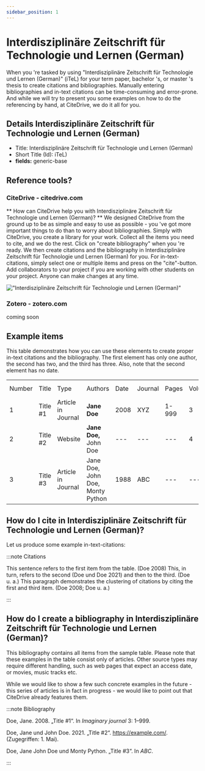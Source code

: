 ```yaml
---
sidebar_position: 1
---
```


# Interdisziplinäre Zeitschrift für Technologie und Lernen (German)

When you 're tasked by using "Interdisziplinäre Zeitschrift für Technologie und Lernen (German)" (iTeL) for your term paper, bachelor 's, or master 's thesis to create citations and bibliographies.
Manually entering bibliographies and in-text citations can be time-consuming and error-prone. And while we will try to present you some examples on how to do the referencing by hand, at CiteDrive, we do it all for you.

## Details  Interdisziplinäre Zeitschrift für Technologie und Lernen (German)
* Title: Interdisziplinäre Zeitschrift für Technologie und Lernen (German)
* Short Title (Id): iTeL)
* **fields:** generic-base

## Reference tools?
### CiteDrive - citedrive.com
** How can CiteDrive help you with Interdisziplinäre Zeitschrift für Technologie und Lernen (German)? **
We designed CiteDrive from the ground up to be as simple and easy to use as possible - you 've got more important things to do than to worry about bibliographies. Simply with CiteDrive, you create a library for your work. Collect all the items you need to cite, and we do the rest. Click on "create bibliography" when you 're ready. We then create citations and the bibliography in Interdisziplinäre Zeitschrift für Technologie und Lernen (German) for you. For in-text-citations, simply select one or multiple items and press on the "cite"-button. Add collaborators to your project if you are working with other students on your project. Anyone can make changes at any time.


!["Interdisziplinäre Zeitschrift für Technologie und Lernen (German)"](images/interdisziplinare-zeitschrift-fur-technologie-und-lernen-german.svg "Choose Interdisziplinäre Zeitschrift für Technologie und Lernen (German) in the CiteDrive App")

### Zotero - zotero.com

coming soon

## Example items

This table demonstrates how you can use these elements to create proper in-text citations and the bibliography. The first element has only one author, the second has two, and the third has three. Also, note that the second element has no date.


<table>
  <tr>
   <td>Number
   </td>
   <td>Title
   </td>
   <td>Type
   </td>
   <td>Authors
   </td>
   <td>Date
   </td>
   <td>Journal
   </td>
   <td>Pages
   </td>
   <td>Volume
   </td>
   <td>Issue
   </td>
   <td>Access Date
   </td>
  </tr>
  <tr>
   <td>1
   </td>
   <td>Title #1
   </td>
   <td>Article in Journal
   </td>
   <td><strong>Jane Doe</strong>
   </td>
   <td>2008
   </td>
   <td>XYZ
   </td>
   <td>1-999
   </td>
   <td>3
   </td>
   <td>2
   </td>
   <td>--
   </td>
  </tr>
  <tr>
   <td>
2
   </td>
   <td>Title #2
   </td>
   <td>Website
   </td>
   <td><strong>Jane Doe, </strong>John Doe
   </td>
   <td>---
   </td>
   <td>---
   </td>
   <td>---
   </td>
   <td>4
   </td>
   <td>---
   </td>
   <td>2020-05-01
   </td>
  </tr>
  <tr>
   <td>3
   </td>
   <td>Title #3
   </td>
   <td>Article in Journal
   </td>
   <td>Jane Doe, John Doe, Monty Python
   </td>
   <td>1988
   </td>
   <td>ABC
   </td>
   <td>---
   </td>
   <td>---
   </td>
   <td>16
   </td>
   <td>---
   </td>
  </tr>
</table>



## How do I cite in  Interdisziplinäre Zeitschrift für Technologie und Lernen (German)?

Let us produce some example in-text-citations:

:::note Citations


This sentence refers to the first item from the table. (Doe 2008) This, in turn, refers to the second (Doe und Doe 2021)
and then to the third.  (Doe u. a.)
This paragraph demonstrates the clustering of citations by citing the first and third item. (Doe 2008; Doe u. a.)

:::

## How do I create a bibliography in Interdisziplinäre Zeitschrift für Technologie und Lernen (German)?

This bibliography contains all items from the sample table. Please note that these examples in the table consist only of articles. Other source types may require different handling, such as web pages that expect an access date, or movies, music tracks etc.

While we would like to show a few such concrete examples in the future - this series of articles is in fact in progress - we would like to point out that CiteDrive already features them.

:::note Bibliography

Doe, Jane. 2008. „Title #1“. In <i>Imaginary journal</i> 3: 1–999.

Doe, Jane und John  Doe. 2021. „Title #2“. https://example.com/. (Zugegriffen: 1. Mai).

Doe, Jane John Doe und Monty Python. „Title #3“. In <i>ABC</i>.



:::


        